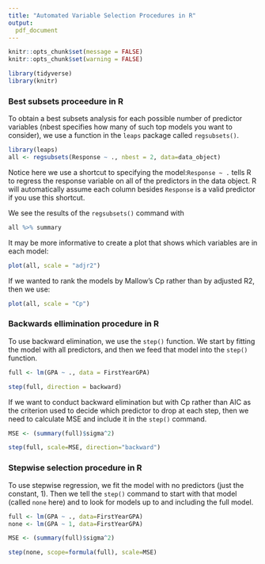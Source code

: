 ```yaml
---
title: "Automated Variable Selection Procedures in R"
output:
  pdf_document
---
```

```r
knitr::opts_chunk$set(message = FALSE) 
knitr::opts_chunk$set(warning = FALSE) 

library(tidyverse)
library(knitr)
```
### Best subsets proceedure in R 

To obtain a best subsets analysis for each possible number of predictor variables (nbest specifies how many of such top models you want to consider), we use a function in the `leaps` package called `regsubsets()`.

```r
library(leaps)
all <- regsubsets(Response ~ ., nbest = 2, data=data_object)
```

Notice here we use a shortcut to specifying the model:`Response ~ .` tells R to regress the response variable on all of the predictors in the data object. R will automatically assume each column besides `Response` is a valid predictor if you use this shortcut. 


We see the results of the `regsubsets()` command with
```r
all %>% summary
```

It may be more informative to create a plot that shows which variables are in each model:
```r
plot(all, scale = "adjr2")
```

If we wanted to rank the models by Mallow’s Cp rather than by adjusted R2, then we use:
```r
plot(all, scale = "Cp")
``` 
 
### Backwards ellimination procedure in R 

To use backward elimination, we use the `step()` function. We start by fitting the model with all predictors, and then we feed that model into the `step()` function.

```r
full <- lm(GPA ~ ., data = FirstYearGPA)

step(full, direction = backward)
```

If we want to conduct backward elimination but with Cp rather than AIC as the criterion used to decide which predictor to drop at each step, then we need to calculate MSE and include it in the `step()` command.

```r
MSE <- (summary(full)$sigma^2)

step(full, scale=MSE, direction="backward")
```

### Stepwise selection procedure in R 

To use stepwise regression, we fit the model with no predictors (just the constant, 1). Then we tell the
`step()` command to start with that model (called `none` here) and to look for models up to and
including the full model.

```r
full <- lm(GPA ~ ., data=FirstYearGPA)
none <- lm(GPA ~ 1, data=FirstYearGPA)

MSE <- (summary(full)$sigma^2)

step(none, scope=formula(full), scale=MSE)
``` 